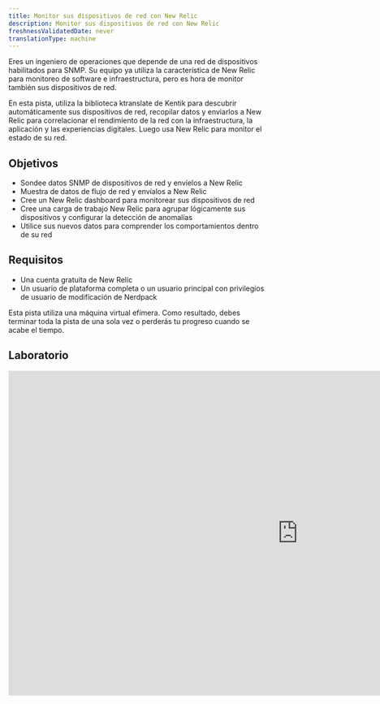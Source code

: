 ```yaml
---
title: Monitor sus dispositivos de red con New Relic
description: Monitor sus dispositivos de red con New Relic
freshnessValidatedDate: never
translationType: machine
---
```


Eres un ingeniero de operaciones que depende de una red de dispositivos habilitados para SNMP. Su equipo ya utiliza la característica de New Relic para monitoreo de software e infraestructura, pero es hora de monitor también sus dispositivos de red.

En esta pista, utiliza la biblioteca ktranslate de Kentik para descubrir automáticamente sus dispositivos de red, recopilar datos y enviarlos a New Relic para correlacionar el rendimiento de la red con la infraestructura, la aplicación y las experiencias digitales. Luego usa New Relic para monitor el estado de su red.

## Objetivos

* Sondee datos SNMP de dispositivos de red y envíelos a New Relic
* Muestra de datos de flujo de red y envíalos a New Relic
* Cree un New Relic dashboard para monitorear sus dispositivos de red
* Cree una carga de trabajo New Relic para agrupar lógicamente sus dispositivos y configurar la detección de anomalías
* Utilice sus nuevos datos para comprender los comportamientos dentro de su red

## Requisitos

* Una cuenta gratuita de New Relic
* Un usuario de plataforma completa o un usuario principal con privilegios de usuario de modificación de Nerdpack

<Callout variant="important">
  Esta pista utiliza una máquina virtual efímera. Como resultado, debes terminar toda la pista de una sola vez o perderás tu progreso cuando se acabe el tiempo.
</Callout>

## Laboratorio

<iframe
  width="1140"
  height="640"
  sandbox="allow-same-origin allow-scripts allow-popups allow-forms allow-modals"
  src="https://play.instruqt.com/embed/newrelic/tracks/network-performance-monitoring?token=em_8vjt8dquoemjh76q"
  style="border: 0;"
/>

## Tarea

¡Bien hecho! Ahora que ya se ha familiarizado con ktranslate y New Relic para monitor sus dispositivos de red, aquí hay algunas cosas que puede hacer por su cuenta mientras se prepara para monitor su red de la vida real:

* Lea "[Comience con Monitoreo de red](/docs/network-performance-monitoring/get-started/npm-introduction/)" para aprender cómo aprovechar al máximo el Monitoreo de red de New Relic

* Visita el [repositorio de ktranslate GitHub](https://github.com/kentik/ktranslate) para aprender cómo funciona ktranslate

* Lea "¿ [Qué es una entidad?](/docs/new-relic-one/use-new-relic-one/core-concepts/what-entity-new-relic/)" para obtener más información sobre la entidad New Relic y cómo sintetizar la suya propia. Esto le ayudará a sacar más provecho de su

  <DoNotTranslate>**Kentik default**</DoNotTranslate>

  entidad.